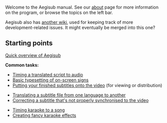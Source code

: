 Welcome to the Aegisub manual. See our [[About|about]] page for more information on the program, or browse the topics on the left bar.

Aegisub also has [[aegi:Main_Page|another wiki]], used for keeping track of more development-related issues. It might eventually be merged into this one?

== Starting points ==

[[Overview|Quick overview of Aegisub]]

'''Common tasks:'''

* [[Audio Timing Tutorial|Timing a translated script to audio]]
* [[Typesetting Tutorial|Basic typesetting of on-screen signs]]
* [[Attaching subtitles to video|Putting your finished subtitles onto the video]] (for viewing or distribution)

* [[Translation Assistant|Translating a subtitle file from one language to another]]
* [[Fix Timing Tutorial|Correcting a subtitle that's not properly synchronised to the video]]

* [[Karaoke Timing Tutorial|Timing karaoke to a song]]
* [[Karaoke Templater Tutorial 1|Creating fancy karaoke effects]]